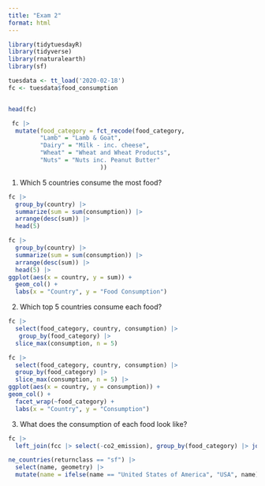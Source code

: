 ```yaml
---
title: "Exam 2"
format: html
---
```


```r
library(tidytuesdayR)
library(tidyverse)
library(rnaturalearth) 
library(sf)

tuesdata <- tt_load('2020-02-18')
fc <- tuesdata$food_consumption


head(fc)
```
```r
 fc |>
  mutate(food_category = fct_recode(food_category, 
         "Lamb" = "Lamb & Goat",
         "Dairy" = "Milk - inc. cheese",
         "Wheat" = "Wheat and Wheat Products", 
         "Nuts" = "Nuts inc. Peanut Butter"
                          )) 
```



1.  Which 5 countries consume the most food?

```r
fc |>
  group_by(country) |>
  summarize(sum = sum(consumption)) |>
  arrange(desc(sum)) |>
  head(5)
```

```r
fc |>
  group_by(country) |>
  summarize(sum = sum(consumption)) |>
  arrange(desc(sum)) |>
  head(5) |>
ggplot(aes(x = country, y = sum)) +
  geom_col() +
  labs(x = "Country", y = "Food Consumption")
```
2. Which top 5 countries consume each food?

```r
fc |>
  select(food_category, country, consumption) |>
   group_by(food_category) |>
  slice_max(consumption, n = 5)
```


```r
fc |>
  select(food_category, country, consumption) |>
  group_by(food_category) |>
  slice_max(consumption, n = 5) |>
ggplot(aes(x = country, y = consumption)) +
geom_col() +
  facet_wrap(~food_category) +
  labs(x = "Country", y = "Consumption")
```

3. What does the consumption of each food look like?

```r
fc |>
  left_join(fcc |> select(-co2_emission), group_by(food_category) |> join_by(name == country))
```
```r
ne_countries(returnclass == "sf") |>
  select(name, geometry) |>
  mutate(name = ifelse(name == "United States of America", "USA", name)) 
  
```

